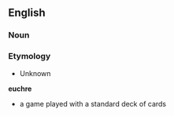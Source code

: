 == English ==
=== Noun ===
=== Etymology ===
*Unknown
'''euchre'''
*a game played with a standard deck of cards
{{Cattag2|Games|Card Games}}
